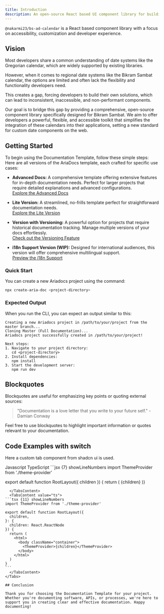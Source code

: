 ```yaml
---
title: Introduction
description: An open-source React based UI component library for building Bikram Sambat and Gregorian Calendars and Date Pickers.
---
```


`@nakarmi23/bs-ad-calendar` is a React based component library with a focus on accessibility, customization and developer experience.

## Vision

Most developers share a common understanding of date systems like the Gregorian calendar, which are widely supported by existing libraries.

However, when it comes to regional date systems like the Bikram Sambat calendar, the options are limited and often lack the flexibility and functionality developers need.

This creates a gap, forcing developers to build their own solutions, which can lead to inconsistent, inaccessible, and non-performant components.

Our goal is to bridge this gap by providing a comprehensive, open-source component library specifically designed for Bikram Sambat. We aim to offer developers a powerful, flexible, and accessible toolkit that simplifies the integration of these calendars into their applications, setting a new standard for custom date components on the web.

## Getting Started

To begin using the Documentation Template, follow these simple steps:
Here are all versions of the AriaDocs template, each crafted for specific use cases:

- **Advanced Docs:** A comprehensive template offering extensive features for in-depth documentation needs. Perfect for larger projects that require detailed explanations and advanced configurations.  
  [Explore the Advanced Docs](https://github.com/nisabmohd/Aria-Docs/tree/master)

- **Lite Version:** A streamlined, no-frills template perfect for straightforward documentation needs.  
  [Explore the Lite Version](https://github.com/nisabmohd/Aria-Docs/tree/minimal-docs)

- **Version with Versioning:** A powerful option for projects that require historical documentation tracking. Manage multiple versions of your docs effortlessly.  
  [Check out the Versioning Feature](https://github.com/nisabmohd/Aria-Docs/tree/version_docs)

- **i18n Support Version (WIP):** Designed for international audiences, this version will offer comprehensive multilingual support.  
  [Preview the i18n Support](https://github.com/nisabmohd/Aria-Docs/tree/i18n-support)

### Quick Start

You can create a new Ariadocs project using the command:

```bash
npx create-aria-doc <project-directory>
```

### Expected Output

When you run the CLI, you can expect an output similar to this:

```
Creating a new Ariadocs project in /path/to/your/project from the master branch...
Cloning Master (Full Documentation)...
Ariadocs project successfully created in /path/to/your/project!

Next steps:
1. Navigate to your project directory:
   cd <project-directory>
2. Install dependencies:
   npm install
3. Start the development server:
   npm run dev
```

## Blockquotes

Blockquotes are useful for emphasizing key points or quoting external sources:

> "Documentation is a love letter that you write to your future self." - Damian Conway

Feel free to use blockquotes to highlight important information or quotes relevant to your documentation.

## Code Examples with switch

Here a custom tab component from shadcn ui is used.

<Tabs defaultValue="js" className="pt-5 pb-1">
  <TabsList className="">
    <TabsTrigger value="js">Javascript</TabsTrigger>
    <TabsTrigger value="ts">TypeScript</TabsTrigger>
  </TabsList>
  <TabsContent value="js">
  ```jsx {7} showLineNumbers
import ThemeProvider from './theme-provider'
 
export default function RootLayout({ children }) {
  return (
    <html>
      <body className="container">
        <ThemeProvider>{children}</ThemeProvider>
      </body>
    </html>
  )}
````
  </TabsContent>
  <TabsContent value="ts">
```tsx {11} showLineNumbers
import ThemeProvider from './theme-provider'
 
export default function RootLayout({
  children,
}: {
  children: React.ReactNode
}) {
  return (
    <html>
      <body className="container">
        <ThemeProvider>{children}</ThemeProvider>
      </body>
    </html>
  )
}
```
  </TabsContent>
</Tabs>

## Conclusion

Thank you for choosing the Documentation Template for your project. Whether you're documenting software, APIs, or processes, we're here to support you in creating clear and effective documentation. Happy documenting!
